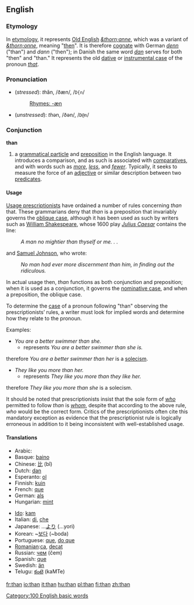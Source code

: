 ==English==

{{rank|has|could|our|64|than|some|other|very}}

===Etymology===
In [[etymology]], it represents [[Old English]] ''[[&thorn;anne]]'', which was a variant of ''[[&thorn;onne]]'', meaning "[[then]]". It is therefore [[cognate]] with German ''[[denn]]'' ("than") and ''dann'' ("then"); in Danish the same word ''[[dan]]'' serves for both "then" and "than." It represents the old [[dative case|dative]] or [[instrumental case]] of the pronoun ''[[that]]''.

===Pronunciation===
*(''stressed''): ''th''ăn, /ðæn/, /<tt>D{n</tt>/
*:[[Rhymes:English:-æn|Rhymes: -æn]]
*(''unstressed''): ''th''ən, /ðən/, /<tt>D@n</tt>/

===Conjunction===
'''than'''

# a [[w:grammatical particle|grammatical particle]] and [[preposition]] in the English language. It  introduces a comparison, and as such is associated with [[comparative]]s, and with words such as ''[[more]]'', ''[[less]]'', and ''[[fewer]]''. Typically, it seeks to measure the force of an [[adjective]] or similar description between two [[predicate]]s.

====Usage====
[[w:Prescription (linguistics)|Usage prescriptionists]] have ordained a number of rules concerning ''than'' that. These grammarians deny that ''than'' is a preposition that invariably governs the [[oblique case]], although it has been used as such by writers such as [[w:William Shakespeare|William Shakespeare]], whose 1600 play ''[[w:Julius Caesar (play)|Julius Caesar]]'' contains the line:
:''A man no mightier than thyself or me. . .''

and [[w:Samuel Johnson|Samuel Johnson]], who wrote:
:''No man had ever more discernment than him, in finding out the ridiculous.''

In actual usage then, ''than'' functions as both conjunction and preposition; when it is used as a conjunction, it governs the [[nominative case]], and when a preposition, the oblique case.

To determine the [[case]] of a pronoun following "than" observing the prescriptionists’ rules, a writer must look for implied words and determine how they relate to the pronoun.

Examples:

* ''You are a better swimmer than she.''
** represents ''You are a better swimmer than she is.''

therefore ''You are a better swimmer than her'' is a [[solecism]].

* ''They like you more than her.''
** represents ''They like you more than they like her.''

therefore ''They like you more than she'' is a solecism.

It should be noted that prescriptionists insist that the sole form of ''[[who]]'' permitted to follow ''than'' is ''[[whom]]'', despite that according to the above rule, ''who'' would be the correct form. Critics of the prescriptionists often cite this mandatory exception as evidence that the prescriptionist rule is logically erroneous in addition to it being inconsistent with well-established usage.

====Translations====
{{top}}
*Arabic: {{ARchar|[[من]]}} {{Unicode|(min)}}
*Basque: [[baino]]
*Chinese: [[比]] (bǐ)
*Dutch: [[dan]]
*Esperanto: [[ol]]
*Finnish: [[kuin]]
*French: [[que]]
*German: [[als]]
*Hungarian: [[mint#Hungarian|mint]]
{{mid}}
*[[Ido]]: [[kam]]
*Italian: [[di]], [[che]]
*Japanese: ...[[より]] (...yori)
*Korean: ~[[보다]] (~boda)
*Portuguese: [[que]], [[do que]]
*[[Romanian]]:[[ca]],  [[decat]]
*Russian: [[чем]] (čem)
*Spanish: [[que]]
*Swedish: [[än]]
*Telugu: [[కంటె]] (kaMTe)
{{bottom}}

[[Category:100 English basic words]]

[[fr:than]]
[[io:than]]
[[it:than]]
[[hu:than]]
[[pl:than]]
[[fi:than]]
[[zh:than]]